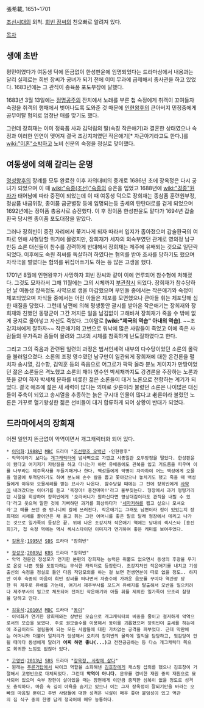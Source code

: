 張希載, 1651~1701

[[조선]]시대의 외척. [[희빈 장씨]]의 친오빠로 알려져 있다.

[[목차]]

== 생애 초반 ==
평민이였다가 여동생 덕에 뜬금없이 한성판윤에 임명되었다는 드라마상에서 내용과는 달리 실제로는 희빈 장씨가 궁녀가 되기 전에 이미 무과에 급제해서 종사관을 하고 있었다. 1683년에는 그 관직이 종육품 포도부장에 달했다.  

1683년 3월 13일에는 [[정명공주]]의 잔치에서 노래를 부른 첩 숙정에게 취객이 꼬여들자 숙정을 취객의 행패에서 벗어나도록 도와준 것 때문에 [[인현왕후]]의 큰아버지 민정중에게 공무이탈 혐의로 엄청난 매를 맞기도 했다.

그런데 장희재는 이미 정육품 사과 김덕림의 딸(속칭 작은애기)과 결혼한 상태였으나 숙정과 이러한 인연이 맺어져 결국 조강지처였던 작은애기[* 자근아기라고도 한다.]를 [[wiki:"이혼"소박]]하고 노비 신분의 숙정을 정실로 맞이했다.

== 여동생에 의해 갈리는 운명 ==
[[명성왕후]]의 장례를 모두 완료한 이후 자의대비의 중개로 1686년 초에 장옥정은 다시 궁녀가 되었으며 이 때 [[wiki:"숙종(조선)"숙종]]의 승은을 입었고 1688년에 [[wiki:"경종"원자]]가 태어남에 따라 중전이 되었는데 이 때 여동생 덕으로 장희재는 종삼품 훈련원부정, 정삼품 내금위장, 종이품 금군별장 등에 임명되는등 출세의 탄탄대로를 걷게 되었으며 1692년에는 정이품 총융사로 승진했다. 이 후 정이품 한성판윤도 맡다가 1694년 갑술환국 당시엔 종이품 포도대장을 맡았다.

그러나 장희빈이 중전 자리에서 쫓겨나게 되자 따라서 입지가 좁아졌으며 갑술환국의 여파로 인해 사형당할 위기에 몰렸지만, 장희재가 세자의 외숙부였던 관계로 영의정 남구만등 소론 대신들이 참수를 강력하게 반대해서 장희재는 제주에 유배되는 것으로 일단락되었다. 이후에도 숙원 최씨를 독살하려 하였다는 혐의를 받아 조사를 당하기도 했으며 자작극을 벌였다는 혐의를 뒤집어쓰기도 하는 등 많은 고생을 했다.

1701년 8월에 인현왕후가 사망하자 희빈 장씨와 같이 이에 연루되어 참수형에 처해졌다. 그것도 모자라서 그해 11월에는 그의 시체까지 [[부관참시]] 되었다. 장희재가 참수당하던 날 여동생 장옥정도 사약으로 생을 마감했으며 부인들 중에서는 작은애기와 숙정이 체포되었으며 자식들 중에서는 어린 아들은 체포를 모면했으나 큰아들 휘는 체포당해 심한 매질을 당했다. 그런데 남편에 의해 평생동안 괄시를 받아온 작은애기는 장희재와 장희재와 친했던 동평군이 그간 저지른 일을 남김없이 고해바쳐 장희재가 죽을 수 밖에 없게 궁지로 몰아넣고 자신도 죽었다. 그야말로 '''[wiki:"제국의 역습" 아내의 역습]'''. ~~조강지처에게 잘하자~~ 작은애기의 고변으로 워낙에 많은 사람들이 죽었고 이에 죽은 사람들의 유가족과 종들이 몰려와 그녀의 시체를 참혹하게 난도질하였다고 한다.

그리고 그의 죽음과 관련된 일련의 과정은 범서인세력 내부의 다수당이었던 소론의 몰락을 불러일으켰다. 소론의 조정 영수였던 남구만이 일관되게 장희재에 대한 온건론을 펼치자 송시열, 김수항, 김익훈 등의 죽음으로 어그로가 팍팍 올라 분노 게이지가 만땅이었던 젊은 소론들은 격노했고 소론의 재야 영수인 박세채까지도 강경론을 주장하는 노론과 뜻을 같이 하자 박세채 문하를 비롯한 젊은 소론들이 대거 노론으로 전향하는 계기가 되었다. 결국 애초에 젊은 새 세력이 많다는 의미로 少론이라 불렸던 소론은 나이많은 대신들이 주축이 되었고 송시열을 추종하는 늙은 구시대 인물이 많다고 老론이라 불렸던 노론은 거꾸로 혈기왕성한 젊은 선비들이 대거 합류하게 되어 상황이 반대가 되었다.

== 드라마에서의 장희재 ==
어쩐 일인지 뜬금없이 악역이면서 개그캐릭터화 되어 있다. 

 * [[이덕화]]:[[1988년]] [[MBC]] 드라마 "[[조선왕조 오백년]] -인현왕후"
 - 악역이라기 보다는 [[개그캐릭터]]에 넘사벽으로 가깝고 시종일관 오두방정을 떨었다. 한성판윤이 됐다고 여기저기 자랑질을 하고 다니는가 하면 유배중에도 관복을 입고 거드름을 피우며 이를 나무라는 제주목사를 두들겨패거나 한다. 백성들에게 악명이 자자하여 어느 백성에게 오물을 얼굴에 투척당하기도 하여 분노해 손수 칼을 뽑고 쫓아갔으나 놓치기도 했고 죽을 때 백성들에게 야유와 오물세례를 받는 묘사가 나온다. 참수당할 때에는 그 전에 장희빈에게 [[사약]]이 내려갔다는 이야기를 듣고 '옥정아! 중전마마!'라고 울부짖는다. 형장에서 과거 떵떵거리던 시절을 회상하며 장희빈에게 '오라버니가 원하신다면 영상대감이라도 관직을 내릴 수 있다'라고 웃으며 말한 것에 기뻐하던 과거를 회상하다가 '[[경종|세자저하]]를 뵙고 싶으니 모셔오라'고 떼를 쓰던 중 망나니의 칼에 쓰러진다. 작은애기는 그래도 남편이라 정이 있었는지 장희재의 시체를 끌어안은 채 울고 휘는 그런 어머니를 좋은 말로 달래 형장에서 데리고 나가는 것으로 일가족의 등장은 끝. 위에 나온 조강지처 작은애기 역에는 당대의 섹시스타 [홍진희]가, 첩 숙정 역에는 역시 섹시스타이던 이미지가 연기하여 좋은 케미를 보여주었다.

 * [[길용우]]:[[1995년]] [[SBS]] 드라마 "장희빈"

 * [[정성모]]:[[2003년]] [[KBS]] 드라마 "장희빈"
 - 악역 전문인 정성모가 연기한 본편의 장희재는 능력은 쥐뿔도 없으면서 동생의 후광을 무기로 온갖 나쁜 짓을 도맡아하는 무식한 캐릭터로 등장한다. 조강지처인 작은애기를 내치고 기생출신의 숙정을 정실로 들인 다음 작당모의를 하는 걸 보면 천생연분이 따로 없을 정도.. 하지만 이후 숙종의 마음이 희빈 장씨를 떠나면서 자충수에 가까운 음모를 꾸미다 역관광 당한 뒤 제주로 유배를 가는데, 여기서 제주부사를 꼬드겨 유배지를 탈출해서 모반을 일으키려다 제주부사의 밀고로 체포되어 전처인 작은애기와 아들 휘를 제외한 일가족이 모조리 참형을 당하고 만다.

 * [[김유석]]:[[2010년]] [[MBC]] 드라마 "[[동이]]"
 - 이덕화가 연기한 장희재와는 상반된 모습으로 개그캐릭터의 비중을 줄이고 철저하게 악역으로서의 모습을 보였다. 주로 권모술수를 이용해서 동이를 괴롭혔으며 장희빈이 출세를 하는데에 조금이라도 걸림돌이 되는 모든 사람들에 대한 가차없는 공격을 퍼부었다. 근데 막판에는 어머니와 더불어 일처리가 엉성해서 오히려 장희빈의 몰락에 일익을 담당하고, 뒷감당이 안될 때마다 동생에게 달려가 '''어찌 하면 좋냐(...)'''고 전전긍긍하는 등 다소 개그캐릭터 쪽으로 회귀한 느낌도 없잖아 있다.

 * [[고영빈]]:[[2013년]] [[SBS]] 드라마 "[[장옥정, 사랑에 살다]]"
 - 원래는 [[푸른거탑]]에서 싸이코 역할을 소화해낸 [[김호창]]에게 캐스팅 섭외를 했으나 김호창이 거절해서 고영빈으로 대체되었다. 그런데 '''악역이 아니다.''' 문무를 겸비한 재원 중의 재원으로 묘사되어 있으며 숙부 장현이 살아있을 때는 장현에게 이만큼 충직한 심복이 없을 정도로 성격도 충직하다. 마음 속 깊이 야욕을 숨기고 있으나 이는 그저 장옥정이 잘되기만을 바라는 오빠의 마음일 뿐이고 주변 사람들에 대한 성격은 넉살이 매우 좋아 붙임성이 있고 역관의 집 식구 중의 한명 답게 청국어에 매우 능통하다.
